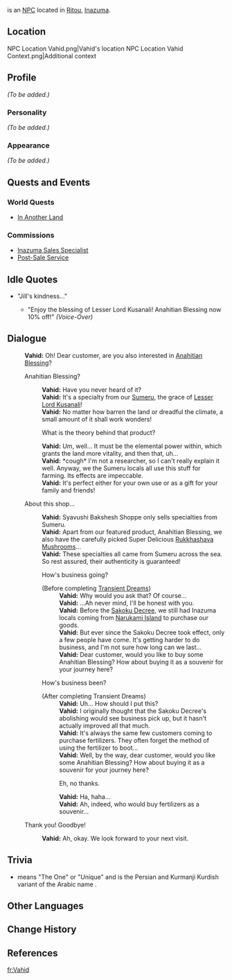 {{Meta
<!-- REMOVE THIS TEMPLATE AFTER ADDING MISSING INFO -->
|missing_NPC_profile  = yes
}}
{{Character Infobox
|type             = NPC
|image            = NPC Vahid.png
|region           = Inazuma
|region2          = Sumeru
|affiliation      = Syavushi Bakshesh Shoppe
|title            = Syavushi Bakshesh Shoppe
|voiceEN          = [https://www.voicemoto.com/ June Yoon]<ref>Twitter: [https://twitter.com/JuneYoon_/status/1421868829018181633 EN VA Self Announcement]</ref>
}}
{{Lang|'''Vahid'''|fa=''وحيد''}} is an [[NPC]] located in [[Ritou]], [[Inazuma]].

==Location==
<gallery hideaddbutton="true" captionalign="center">
NPC Location Vahid.png|Vahid's location
NPC Location Vahid Context.png|Additional context
</gallery>

==Profile==
<!-- detailed story/lore information goes here -->
''(To be added.)''

===Personality===
''(To be added.)''

===Appearance===
''(To be added.)''

==Quests and Events==
===World Quests===
*[[In Another Land]]

===Commissions===
*[[Inazuma Sales Specialist]]
*[[Post-Sale Service]]

==Idle Quotes==
*"Jill's kindness..."
**{{A|VO Vahid 01.ogg}} "Enjoy the blessing of Lesser Lord Kusanali! Anahitian Blessing now 10% off!" ''(Voice-Over)''

==Dialogue==
{{Dialogue start}}
:'''Vahid:''' Oh! Dear customer, are you also interested in [[Anahitian Blessing]]?
:{{DIcon}} Anahitian Blessing?
::'''Vahid:''' Have you never heard of it?
::'''Vahid:''' It's a specialty from our [[Sumeru]], the grace of [[Lesser Lord Kusanali]]!
::'''Vahid:''' No matter how barren the land or dreadful the climate, a small amount of it shall work wonders!
::{{DIcon}} What is the theory behind that product?
::'''Vahid:''' Um, well... It must be the elemental power within, which grants the land more vitality, and then that, uh...
::'''Vahid:''' *cough* I'm not a researcher, so I can't really explain it well. Anyway, we the Sumeru locals all use this stuff for farming. Its effects are impeccable.
::'''Vahid:''' It's perfect either for your own use or as a gift for your family and friends!
:{{DIcon}} About this shop...
::'''Vahid:''' Syavushi Bakshesh Shoppe only sells specialties from Sumeru.
::'''Vahid:''' Apart from our featured product, Anahitian Blessing, we also have the carefully picked Super Delicious [[Rukkhashava Mushrooms]]...
::'''Vahid:''' These specialties all came from Sumeru across the sea. So rest assured, their authenticity is guaranteed!
::{{DIcon}} How's business going?
::;(Before completing [[Transient Dreams]])
:::'''Vahid:''' Why would you ask that? Of course...
:::'''Vahid:''' ...Ah never mind, I'll be honest with you.
:::'''Vahid:''' Before the [[Sakoku Decree]], we still had Inazuma locals coming from [[Narukami Island]] to purchase our goods.
:::'''Vahid:''' But ever since the Sakoku Decree took effect, only a few people have come. It's getting harder to do business, and I'm not sure how long can we last...
:::'''Vahid:''' Dear customer, would you like to buy some Anahitian Blessing? How about buying it as a souvenir for your journey here?
::{{DIcon}} How's business been?
::;(After completing Transient Dreams)
:::'''Vahid:''' Uh... How should I put this?
:::'''Vahid:''' I originally thought that the Sakoku Decree's abolishing would see business pick up, but it hasn't actually improved all that much.
:::'''Vahid:''' It's always the same few customers coming to purchase fertilizers. They often forget the method of using the fertilizer to boot...
:::'''Vahid:''' Well, by the way, dear customer, would you like some Anahitian Blessing? How about buying it as a souvenir for your journey here?
:::{{DIcon}} Eh, no thanks.
:::'''Vahid:''' Ha, haha...
:::'''Vahid:''' Ah, indeed, who would buy fertilizers as a souvenir...
:{{DIcon}} Thank you! Goodbye!
::'''Vahid:''' Ah, okay. We look forward to your next visit.
{{Dialogue end}}

==Trivia==
* {{w|Vahid}}  means "The One" or "Unique" and is the Persian and Kurmanji Kurdish variant of the Arabic name {{w|Wahid}}.

==Other Languages==
{{Other Languages
|default_hidden = 1
|en      = Vahid
|zhs     = 瓦希德
|zhs_rm  = Wǎxīdé
|zht     = 瓦希德
|zht_rm  = Wǎxīdé
|ja      = ワヒッド
|ja_rm   = Wahiddo
|ko      = 바히드
|ko_rm   = Bahideu
|es      = Vahid
|fr      = Vahid
|ru      = Вахид
|th      = Vahid
|vi      = Vahid
|de      = Vahid
|id      = Vahid
|pt      = Vahid
}}

==Change History==
{{Change History|2.0}}

==References==
{{Reflist}}

[[fr:Vahid]]